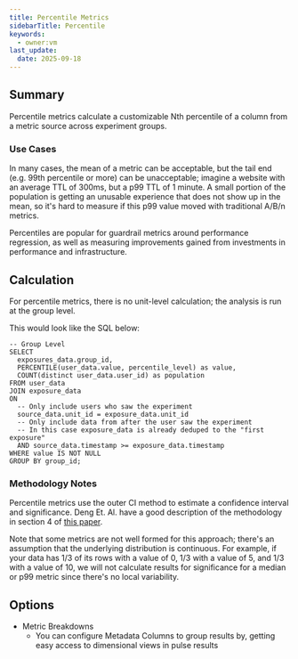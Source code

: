 ```yaml
---
title: Percentile Metrics
sidebarTitle: Percentile
keywords:
  - owner:vm
last_update:
  date: 2025-09-18
---
```


## Summary

Percentile metrics calculate a customizable Nth percentile of a column from a metric source across experiment groups.

### Use Cases

In many cases, the mean of a metric can be acceptable, but the tail end (e.g. 99th percentile or more) can be unacceptable; imagine a website with an average TTL of 300ms, but a p99 TTL of 1 minute. A small portion of the population is getting an unusable experience that does not show up in the mean, so it's hard to measure if this p99 value moved with traditional A/B/n metrics.

Percentiles are popular for guardrail metrics around performance regression, as well as measuring improvements gained from investments in performance and infrastructure.

## Calculation

For percentile metrics, there is no unit-level calculation; the analysis is run at the group level.

This would look like the SQL below:

```
-- Group Level
SELECT
  exposures_data.group_id,
  PERCENTILE(user_data.value, percentile_level) as value,
  COUNT(distinct user_data.user_id) as population
FROM user_data
JOIN exposure_data
ON
  -- Only include users who saw the experiment
  source_data.unit_id = exposure_data.unit_id
  -- Only include data from after the user saw the experiment
  -- In this case exposure_data is already deduped to the "first exposure"
  AND source_data.timestamp >= exposure_data.timestamp
WHERE value IS NOT NULL
GROUP BY group_id;
```

### Methodology Notes

Percentile metrics use the outer CI method to estimate a confidence interval and significance. Deng Et. Al. have a good description of the methodology in section 4 of [this paper](https://arxiv.org/pdf/1803.06336).

Note that some metrics are not well formed for this approach; there's an assumption that the underlying distribution is continuous. For example, if your data has 1/3 of its rows with a value of 0, 1/3 with a value of 5, and 1/3 with a value of 10, we will not calculate results for significance for a median or p99 metric since there's no local variability.

## Options

- Metric Breakdowns
  - You can configure Metadata Columns to group results by, getting easy access to dimensional views in pulse results
